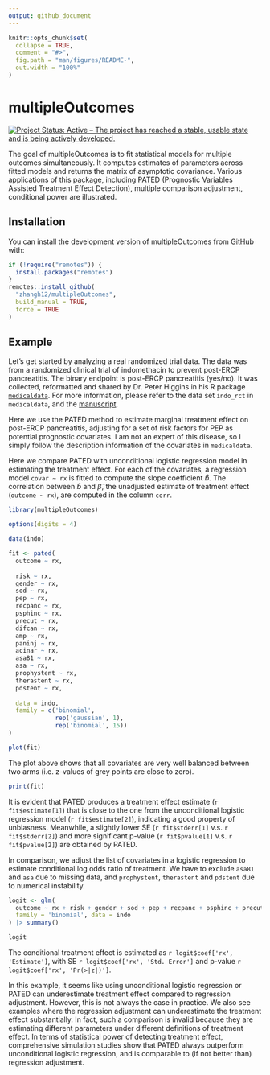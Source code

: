 ```yaml
---
output: github_document
---
```


<!-- README.md is generated from README.Rmd. Please edit that file -->

```r
knitr::opts_chunk$set(
  collapse = TRUE,
  comment = "#>",
  fig.path = "man/figures/README-",
  out.width = "100%"
)
```

# multipleOutcomes

<!-- badges: start -->
[![Project Status: Active – The project has reached a stable, usable state and is being actively developed.](https://www.repostatus.org/badges/latest/active.svg)](https://www.repostatus.org/#active)
<!-- badges: end -->

The goal of multipleOutcomes is to fit statistical models for multiple outcomes simultaneously. It computes estimates of parameters across fitted models and returns the matrix of asymptotic covariance. Various applications of this package, including PATED (Prognostic Variables Assisted Treatment Effect Detection), multiple comparison adjustment, conditional power are illustrated.


## Installation

You can install the development version of multipleOutcomes from [GitHub](https://github.com/) with:

``` r
if (!require("remotes")) {
  install.packages("remotes")
}
remotes::install_github(
  "zhangh12/multipleOutcomes", 
  build_manual = TRUE, 
  force = TRUE
)
```

## Example

Let's get started by analyzing a real randomized trial data. The data was from a randomized clinical trial of indomethacin to prevent post-ERCP pancreatitis. The binary endpoint is post-ERCP pancreatitis (yes/no). It was collected, reformatted and shared by Dr. Peter Higgins in his R package [`medicaldata`](https://cloud.r-project.org/web/packages/medicaldata/index.html). For more information, please refer to the data set `indo_rct` in `medicaldata`, and the [manuscript](https://www.nejm.org/doi/full/10.1056/NEJMoa1111103).

Here we use the PATED method to estimate marginal treatment effect on post-ERCP pancreatitis, adjusting for a set of risk factors for PEP as potential prognostic covariates. I am not an expert of this disease, so I simply follow the description information of the covariates in `medicaldata`. 

Here we compare PATED with unconditional logistic regression model in estimating the treatment effect. For each of the covariates, a regression model `covar ~ rx` is fitted to compute the slope coefficient $\hat b$. The correlation between $\hat b$ and $\hat\beta$, the unadjusted estimate of treatment effect (`outcome ~ rx`), are computed in the column `corr`. 

```r
library(multipleOutcomes)

options(digits = 4)

data(indo)

fit <- pated(
  outcome ~ rx, 
  
  risk ~ rx, 
  gender ~ rx, 
  sod ~ rx, 
  pep ~ rx,
  recpanc ~ rx,
  psphinc ~ rx, 
  precut ~ rx, 
  difcan ~ rx,  
  amp ~ rx, 
  paninj ~ rx, 
  acinar ~ rx,
  asa81 ~ rx, 
  asa ~ rx,
  prophystent ~ rx, 
  therastent ~ rx, 
  pdstent ~ rx, 
  
  data = indo,
  family = c('binomial', 
             rep('gaussian', 1), 
             rep('binomial', 15))
)

plot(fit)
```

The plot above shows that all covariates are very well balanced between two arms (i.e. z-values of grey points are close to zero). 

```r
print(fit)
```

It is evident that PATED produces a treatment effect estimate (`r fit$estimate[1]`) that is close to the one from the unconditional logistic regression model (`r fit$estimate[2]`), indicating a good property of unbiasness. Meanwhile, a slightly lower SE (`r fit$stderr[1]` v.s. `r fit$stderr[2]`) and more significant p-value (`r fit$pvalue[1]` v.s. `r fit$pvalue[2]`) are obtained by PATED. 

In comparison, we adjust the list of covariates in a logistic regression to estimate conditional log odds ratio of treatment. We have to exclude `asa81` and `asa` due to missing data, and `prophystent`, `therastent` and `pdstent` due to numerical instability. 

```r
logit <- glm(
  outcome ~ rx + risk + gender + sod + pep + recpanc + psphinc + precut + difcan + amp + paninj + acinar, 
  family = 'binomial', data = indo
) |> summary()

logit
```


The conditional treatment effect is estimated as `r logit$coef['rx', 'Estimate']`, with SE `r logit$coef['rx', 'Std. Error']` and p-value `r logit$coef['rx', 'Pr(>|z|)']`. 

In this example, it seems like using unconditional logistic regression or PATED can underestimate treatment effect compared to regression adjustment. However, this is not always the case in practice. We also see examples where the regression adjustment can underestimate the treatment effect substantially. In fact, such a comparison is invalid because they are estimating different parameters under different definitions of treatment effect. In terms of statistical power of detecting treatment effect, comprehensive simulation studies show that PATED always outperform unconditional logistic regression, and is comparable to (if not better than) regression adjustment. 



